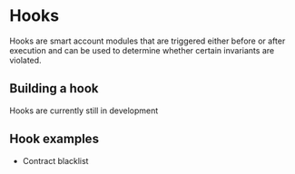 # Hooks

Hooks are smart account modules that are triggered either before or after execution and can be used to determine whether certain invariants are violated.

## Building a hook

Hooks are currently still in development

## Hook examples

- Contract blacklist
